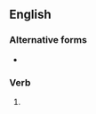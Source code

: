 ==English==

===Alternative forms===
* {{l|en|sympathised}} {{qualifier|mainly|British}}

===Verb===
{{head|en|verb form}}

# {{lb|en|North America}} {{en-past of|sympathize}}